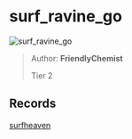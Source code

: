 
# surf_ravine_go

![surf_ravine_go](https://raw.githubusercontent.com/Sayt123/SurfMapPics/Maps-and-bonuses/csgo/surf_ravine_go.jpg)

> Author: **FriendlyChemist**
>
> Tier 2

## Records

[surfheaven](https://surfheaven.eu/map/surf_ravine_go)
